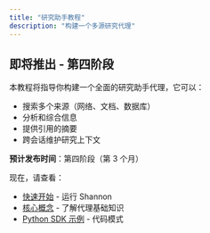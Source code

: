 ```yaml
---
title: "研究助手教程"
description: "构建一个多源研究代理"
---
```


## 即将推出 - 第四阶段

本教程将指导你构建一个全面的研究助手代理，它可以：

- 搜索多个来源（网络、文档、数据库）
- 分析和综合信息
- 提供引用的摘要
- 跨会话维护研究上下文

**预计发布时间**：第四阶段（第 3 个月）

现在，请查看：
- [快速开始](/quickstart) - 运行 Shannon
- [核心概念](/cn/quickstart/concepts/agents) - 了解代理基础知识
- [Python SDK 示例](/cn/sdk/python/examples) - 代码模式
